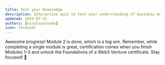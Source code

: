 ```yaml
---
title: Test your Knowledge
description: Interactive quiz to test your understanding of business model canvas for Web3
updated: 2025-07-31
authors: [nicolasarnedo]
icon: Terminal
---
```



<Quiz quizId="914" />

<Quiz quizId="915" />

<Quiz quizId="916" />

<Quiz quizId="917" />

<Quiz quizId="918" />

Awesome progress! Module 2 is done, which is a big win. Remember, while completing a single module is great, certification comes when you finish Modules 1–3 and unlock the Foundations of a Web3 Venture certificate. Stay focused! 🌟
